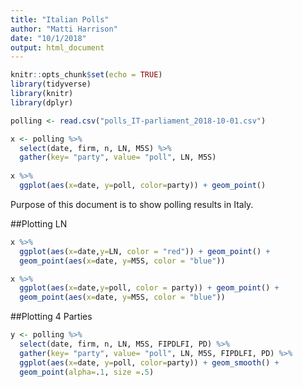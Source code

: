 ```yaml
---
title: "Italian Polls"
author: "Matti Harrison"
date: "10/1/2018"
output: html_document
---
```


```r
knitr::opts_chunk$set(echo = TRUE)
library(tidyverse)
library(knitr)
library(dplyr)
```


```r
polling <- read.csv("polls_IT-parliament_2018-10-01.csv") 

x <- polling %>% 
  select(date, firm, n, LN, M5S) %>% 
  gather(key= "party", value= "poll", LN, M5S)
  
x %>% 
  ggplot(aes(x=date, y=poll, color=party)) + geom_point()
```
Purpose of this document is to show polling results in Italy.

##Plotting LN 
```r
x %>% 
  ggplot(aes(x=date,y=LN, color = "red")) + geom_point() + 
  geom_point(aes(x=date, y=M5S, color = "blue"))
```

```r
x %>% 
  ggplot(aes(x=date,y=poll, color = party)) + geom_point() + 
  geom_point(aes(x=date, y=M5S, color = "blue"))
```

##Plotting 4 Parties
```r
y <- polling %>% 
  select(date, firm, n, LN, M5S, FIPDLFI, PD) %>% 
  gather(key= "party", value= "poll", LN, M5S, FIPDLFI, PD) %>% 
  ggplot(aes(x=date, y=poll, color=party)) + geom_smooth() + 
  geom_point(alpha=.1, size =.5) 
```


